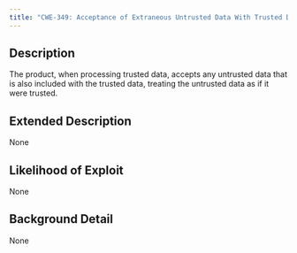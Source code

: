 ```yaml
---
title: "CWE-349: Acceptance of Extraneous Untrusted Data With Trusted Data"
---
```


## Description
The product, when processing trusted data, accepts any untrusted data that is also included with the trusted data, treating the untrusted data as if it were trusted.

## Extended Description
None

## Likelihood of Exploit
None

## Background Detail
None
        